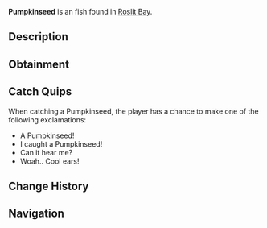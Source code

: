 {{FishInfobox
|image          = Pumpkinseed.png
|rarity         = Uncommon
|sea            = First Sea
|location       = [[Roslit Bay]]
|sublocation    = Freshwater
|sources        = Common Crate, Fishing Rod
|radar_location = 
|xp             = 30
|weather        = Clear
|time           = 
|season         = Summer
|bait           = Minnow
|base_weight    = 0.5
|base_value     = 90
|weight_range   = 0.4
|base_chance    = 65
|base_resil     = 80
}}
'''Pumpkinseed''' is an {{Rarity|Uncommon}} fish found in [[Roslit Bay]].

== Description ==
{{Description|Pumpkinseed are known for their distinctive red or orange edge on the ear flap and their round body shape. They prefer warmer waters and are often found in Roslit Bays freshwater. Pumpkinseed are also much less aggressive compared to other sunfish species.|Bestiary Entry}}

== Obtainment ==
{{Description|Found in Roslit freshwater during warm days.|Bestiary Hint}}
{{Fish Availability|
Roslit Bay/Freshwater Pond
Roslit Bay/Freshwater Pond Seaweed
|top_rods      = 
Leviathan's Fang Rod\280220.35\227118.68;
Free Spirit Rod\275635.33\183695.54;
Trident Rod\265671.84\147218.14;
Azure Of Lagoon\254882.75\205407.61;
No-Life Rod\243144.45\210341.11;
Training Rod\239000.85\277411.12;
Flimsy Rod\210651.57\175985.78;
Resourceful Rod\215788.17\200242.34;
Merchant Rod\221990.53\225986.36;
Firefly Rod\225432.72\220698.99;
Wildflower Rod\228348.07\217790.24;
Seraphic Rod\235215.18\209216.32;
Challenger's Rod\231530.63\191498.32;
Ethereal Prism Rod\230813.53\196021.15;
Astralhook Rod\230244.7\158856.2;
Rod Of The Forgotten Fang\229558.92\191043.91;
Verdant Shear Rod\227302.26\216792.79;
Blazebringer Rod\227127.93\190962.84;
Rod Of The Exalted One\225183.68\168952.76;
Zeus Rod\223228.72\189698.43;
Depthseeker Rod\222147.08\194046.75;
Rod Of The Depths\221657.98\173759.39;
Avalanche Rod\219362.87\187792.94;
Volcanic Rod\218026.45\185277.57;
Steady Rod\109262.35\96286.45
|recommended   = Trident Rod
}}

== Catch Quips ==
When catching a Pumpkinseed, the player has a chance to make one of the following exclamations:
* A Pumpkinseed!
* I caught a Pumpkinseed!
* Can it hear me?
* Woah.. Cool ears!

== Change History ==
{{Change History|{{subst:Current Version}}}}

== Navigation ==
{{Fish Navbox|Roslit Bay}}